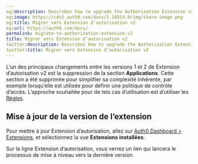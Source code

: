 ```yaml
---
og:description: Describes how to upgrade the Authorization Extension v2.
og:image: https://cdn2.auth0.com/docs/1.14553.0/img/share-image.png
og:title: Migrer vers Extension d’autorisation v2
og:url: https://auth0.com/docs/
permalink: migrate-to-authorization-extension-v2
title: Migrer vers Extension d’autorisation v2
twitter:description: Describes how to upgrade the Authorization Extension v2.
twitter:title: Migrer vers Extension d’autorisation v2
---
```






L’un des principaux changements entre les versions 1 et 2 de Extension d’autorisation v2 est la suppression de la section **Applications**. Cette section a été supprimée pour simplifier sa complexité inhérente, par exemple lorsqu’elle est utilisée pour définir une politique de contrôle d’accès. L’approche souhaitée pour de tels cas d’utilisation est d’utiliser les [Règles](/rules).

## Mise à jour de la version de l’extension

Pour mettre à jour Extension d’autorisation, allez sur [Auth0 Dashboard > Extensions](%24%7Bmanage_url%7D/#/extensions), et sélectionnez la vue **Extensions installées**.

Sur la ligne Extension d’autorisation, vous verrez un lien qui lancera le processus de mise à niveau vers la dernière version.